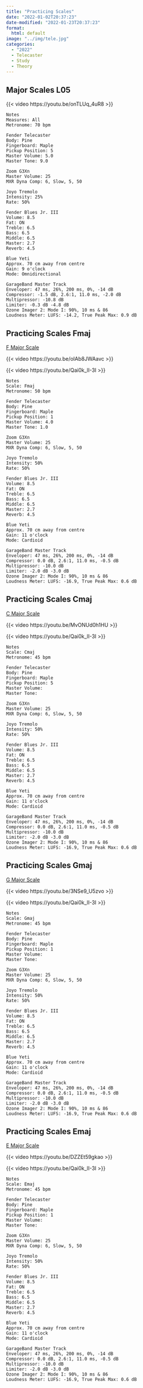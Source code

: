 ```yaml
---
title: "Practicing Scales"
date: "2022-01-02T20:37:23"
date-modified: "2022-01-23T20:37:23"
format: 
  html: default
image: "../img/tele.jpg"
categories:
  - "2022"
  - Telecaster
  - Study
  - Theory
---
```


## Major Scales L05

{{< video https://youtu.be/onTLUq_4uR8 >}}

```         
Notes
Measures: All
Metronome: 70 bpm

Fender Telecaster
Body: Pine
Fingerboard: Maple
Pickup Position: 5
Master Volume: 5.0
Master Tone: 9.0

Zoom G3Xn
Master Volume: 25
MXR Dyna Comp: 6, Slow, 5, 50

Joyo Tremolo
Intensity: 25%
Rate: 50%

Fender Blues Jr. III
Volume: 8.5
Fat: ON
Treble: 6.5
Bass: 6.5
Middle: 6.5
Master: 2.7
Reverb: 4.5

Blue Yeti 
Approx. 70 cm away from centre
Gain: 9 o'clock
Mode: Omnidirectional

GarageBand Master Track
Enveloper: 47 ms, 26%, 200 ms, 0%, -14 dB
Compressor: -1.5 dB, 2.6:1, 11.0 ms, -2.0 dB
Multipressor: -10.8 dB
Limiter: -0.3 dB -4.8 dB
Ozone Imager 2: Mode I: 90%, 10 ms & 86
Loudness Meter: LUFS: -14.2, True Peak Max: 0.9 dB 
```

## Practicing Scales Fmaj

[F Major Scale](https://guitargearfinder.com/guides/f-major-scale/)

{{< video https://youtu.be/oIAb8JWAavc >}}

{{< video https://youtu.be/Qai0k_lI-3I >}}

```         
Notes
Scale: Fmaj
Metronome: 50 bpm

Fender Telecaster
Body: Pine
Fingerboard: Maple
Pickup Position: 1
Master Volume: 4.0
Master Tone: 1.0

Zoom G3Xn
Master Volume: 25
MXR Dyna Comp: 6, Slow, 5, 50

Joyo Tremolo
Intensity: 50%
Rate: 50%

Fender Blues Jr. III
Volume: 8.5
Fat: ON
Treble: 6.5
Bass: 6.5
Middle: 6.5
Master: 2.7
Reverb: 4.5

Blue Yeti 
Approx. 70 cm away from centre
Gain: 11 o'clock
Mode: Cardioid

GarageBand Master Track
Enveloper: 47 ms, 26%, 200 ms, 0%, -14 dB
Compressor: 0.0 dB, 2.6:1, 11.0 ms, -0.5 dB
Multipressor: -10.0 dB
Limiter: -2.0 dB -3.0 dB
Ozone Imager 2: Mode I: 90%, 10 ms & 86
Loudness Meter: LUFS: -16.9, True Peak Max: 0.6 dB 
```

## Practicing Scales Cmaj

[C Major Scale](https://guitargearfinder.com/guides/resources/c-major-scale/)

{{< video https://youtu.be/MvONUd0h1HU >}}

{{< video https://youtu.be/Qai0k_lI-3I >}}

```         
Notes
Scale: Cmaj
Metronome: 45 bpm

Fender Telecaster
Body: Pine
Fingerboard: Maple
Pickup Position: 5
Master Volume: 
Master Tone: 

Zoom G3Xn
Master Volume: 25
MXR Dyna Comp: 6, Slow, 5, 50

Joyo Tremolo
Intensity: 50%
Rate: 50%

Fender Blues Jr. III
Volume: 8.5
Fat: ON
Treble: 6.5
Bass: 6.5
Middle: 6.5
Master: 2.7
Reverb: 4.5

Blue Yeti 
Approx. 70 cm away from centre
Gain: 11 o'clock
Mode: Cardioid

GarageBand Master Track
Enveloper: 47 ms, 26%, 200 ms, 0%, -14 dB
Compressor: 0.0 dB, 2.6:1, 11.0 ms, -0.5 dB
Multipressor: -10.0 dB
Limiter: -2.0 dB -3.0 dB
Ozone Imager 2: Mode I: 90%, 10 ms & 86
Loudness Meter: LUFS: -16.9, True Peak Max: 0.6 dB 
```

## Practicing Scales Gmaj

[G Major Scale](https://guitargearfinder.com/guides/g-major-scale/)

{{< video https://youtu.be/3NSe9_U5zvo >}}

{{< video https://youtu.be/Qai0k_lI-3I >}}

```         
Notes
Scale: Gmaj
Metronome: 45 bpm

Fender Telecaster
Body: Pine
Fingerboard: Maple
Pickup Position: 1
Master Volume: 
Master Tone: 

Zoom G3Xn
Master Volume: 25
MXR Dyna Comp: 6, Slow, 5, 50

Joyo Tremolo
Intensity: 50%
Rate: 50%

Fender Blues Jr. III
Volume: 8.5
Fat: ON
Treble: 6.5
Bass: 6.5
Middle: 6.5
Master: 2.7
Reverb: 4.5

Blue Yeti 
Approx. 70 cm away from centre
Gain: 11 o'clock
Mode: Cardioid

GarageBand Master Track
Enveloper: 47 ms, 26%, 200 ms, 0%, -14 dB
Compressor: 0.0 dB, 2.6:1, 11.0 ms, -0.5 dB
Multipressor: -10.0 dB
Limiter: -2.0 dB -3.0 dB
Ozone Imager 2: Mode I: 90%, 10 ms & 86
Loudness Meter: LUFS: -16.9, True Peak Max: 0.6 dB 
```

## Practicing Scales Emaj

[E Major Scale](https://guitargearfinder.com/guides/g-major-scale/)

{{< video https://youtu.be/DZZEt59gkao >}}

{{< video https://youtu.be/Qai0k_lI-3I >}}

```         
Notes
Scale: Emaj
Metronome: 45 bpm

Fender Telecaster
Body: Pine
Fingerboard: Maple
Pickup Position: 1
Master Volume: 
Master Tone: 

Zoom G3Xn
Master Volume: 25
MXR Dyna Comp: 6, Slow, 5, 50

Joyo Tremolo
Intensity: 50%
Rate: 50%

Fender Blues Jr. III
Volume: 8.5
Fat: ON
Treble: 6.5
Bass: 6.5
Middle: 6.5
Master: 2.7
Reverb: 4.5

Blue Yeti 
Approx. 70 cm away from centre
Gain: 11 o'clock
Mode: Cardioid

GarageBand Master Track
Enveloper: 47 ms, 26%, 200 ms, 0%, -14 dB
Compressor: 0.0 dB, 2.6:1, 11.0 ms, -0.5 dB
Multipressor: -10.0 dB
Limiter: -2.0 dB -3.0 dB
Ozone Imager 2: Mode I: 90%, 10 ms & 86
Loudness Meter: LUFS: -16.9, True Peak Max: 0.6 dB 
```